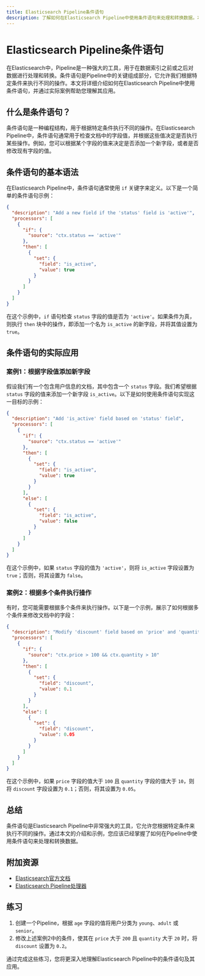 ```yaml
---
title: Elasticsearch Pipeline条件语句
description: 了解如何在Elasticsearch Pipeline中使用条件语句来处理和转换数据。本文适合初学者，包含详细的解释、代码示例和实际案例。
---
```


# Elasticsearch Pipeline条件语句

在Elasticsearch中，Pipeline是一种强大的工具，用于在数据索引之前或之后对数据进行处理和转换。条件语句是Pipeline中的关键组成部分，它允许我们根据特定条件来执行不同的操作。本文将详细介绍如何在Elasticsearch Pipeline中使用条件语句，并通过实际案例帮助您理解其应用。

## 什么是条件语句？

条件语句是一种编程结构，用于根据特定条件执行不同的操作。在Elasticsearch Pipeline中，条件语句通常用于检查文档中的字段值，并根据这些值决定是否执行某些操作。例如，您可以根据某个字段的值来决定是否添加一个新字段，或者是否修改现有字段的值。

## 条件语句的基本语法

在Elasticsearch Pipeline中，条件语句通常使用 `if` 关键字来定义。以下是一个简单的条件语句示例：

```json
{
  "description": "Add a new field if the 'status' field is 'active'",
  "processors": [
    {
      "if": {
        "source": "ctx.status == 'active'"
      },
      "then": [
        {
          "set": {
            "field": "is_active",
            "value": true
          }
        }
      ]
    }
  ]
}
```

在这个示例中，`if` 语句检查 `status` 字段的值是否为 `'active'`。如果条件为真，则执行 `then` 块中的操作，即添加一个名为 `is_active` 的新字段，并将其值设置为 `true`。

## 条件语句的实际应用

### 案例1：根据字段值添加新字段

假设我们有一个包含用户信息的文档，其中包含一个 `status` 字段。我们希望根据 `status` 字段的值来添加一个新字段 `is_active`。以下是如何使用条件语句实现这一目标的示例：

```json
{
  "description": "Add 'is_active' field based on 'status' field",
  "processors": [
    {
      "if": {
        "source": "ctx.status == 'active'"
      },
      "then": [
        {
          "set": {
            "field": "is_active",
            "value": true
          }
        }
      ],
      "else": [
        {
          "set": {
            "field": "is_active",
            "value": false
          }
        }
      ]
    }
  ]
}
```

在这个示例中，如果 `status` 字段的值为 `'active'`，则将 `is_active` 字段设置为 `true`；否则，将其设置为 `false`。

### 案例2：根据多个条件执行操作

有时，您可能需要根据多个条件来执行操作。以下是一个示例，展示了如何根据多个条件来修改文档中的字段：

```json
{
  "description": "Modify 'discount' field based on 'price' and 'quantity' fields",
  "processors": [
    {
      "if": {
        "source": "ctx.price > 100 && ctx.quantity > 10"
      },
      "then": [
        {
          "set": {
            "field": "discount",
            "value": 0.1
          }
        }
      ],
      "else": [
        {
          "set": {
            "field": "discount",
            "value": 0.05
          }
        }
      ]
    }
  ]
}
```

在这个示例中，如果 `price` 字段的值大于 `100` 且 `quantity` 字段的值大于 `10`，则将 `discount` 字段设置为 `0.1`；否则，将其设置为 `0.05`。

## 总结

条件语句是Elasticsearch Pipeline中非常强大的工具，它允许您根据特定条件来执行不同的操作。通过本文的介绍和示例，您应该已经掌握了如何在Pipeline中使用条件语句来处理和转换数据。

## 附加资源

- [Elasticsearch官方文档](https://www.elastic.co/guide/en/elasticsearch/reference/current/ingest.html)
- [Elasticsearch Pipeline处理器](https://www.elastic.co/guide/en/elasticsearch/reference/current/ingest-processors.html)

## 练习

1. 创建一个Pipeline，根据 `age` 字段的值将用户分类为 `young`、`adult` 或 `senior`。
2. 修改上述案例2中的条件，使其在 `price` 大于 `200` 且 `quantity` 大于 `20` 时，将 `discount` 设置为 `0.2`。

通过完成这些练习，您将更深入地理解Elasticsearch Pipeline中的条件语句及其应用。